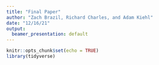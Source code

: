 ```yaml
---
title: "Final Paper"
author: "Zach Brazil, Richard Charles, and Adam Kiehl"
date: "12/16/21"
output: 
  beamer_presentation: default
---
```


```r
knitr::opts_chunk$set(echo = TRUE)
library(tidyverse)
```
